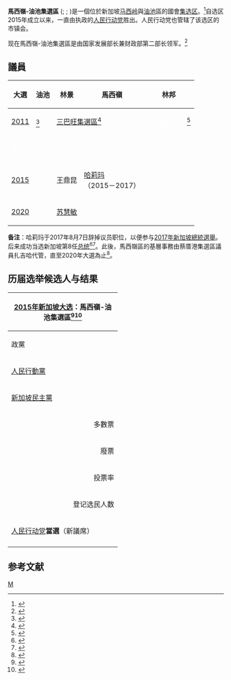 {{Infobox constituency
|type=集
|name=馬西嶺-油池集選區
|year=2015
|parl_name=[[新加坡國會|新加坡國會]]
|member=[[苏慧敏|苏慧敏]]<br>{{link-en|黄循财|Lawrence Wong}}<br>{{link-en|任梓铭|Alex Yam}}<br>{{en-link|扎吉哈|Zaqy Mohamad}}
|image=[[File:Marsiling-Yew_Tee_GRC_locator_map.svg|240px]]
|region={{SIN}}
|elects_howmany=4
|electorate=117,077
|party=[[人民行動黨|人民行動黨]]
|local_council_label=市鎮會
|local_council=馬西嶺-油池<ref name="Marsiling-Yew Tee Town Council 2015">{{cite web | title=Marsiling-Yew Tee Town Council | website=Marsiling-Yew Tee Town Council | date=2015-10-01 | url=http://www.myttc.org.sg/about.html | access-date=2018-07-24 | archive-url=https://web.archive.org/web/20170521102123/http://www.myttc.org.sg/about.html | archive-date=2017-05-21 | dead-url=no }}</ref>
}}

'''馬西嶺-油池集選區''' ({{lang-en|Marsiling-Yew Tee Group Representation Constituency}}; {{lang-ms|Kawasan Undi Perwakilan Berkumpulan Marsiling-Yew Tee}}; {{lang-ta|மார்சிலிங்–இயூ டீ குழுத் தொகுதி}})是一個位於新加坡[[马西岭|马西岭]]與[[油池|油池]]區的國會[[集选区|集选区]]。<ref name="ELD 2018">{{cite web | author=ELD | title=Map of Electoral Divisions | website=Singapore Elections Department | date=2018-06-04 | url=http://www.eld.gov.sg/elections_map_electoral.html | access-date=2018-07-24 | archive-url=https://web.archive.org/web/20171205230859/http://www.eld.gov.sg/elections_map_electoral.html | archive-date=2017-12-05 | dead-url=yes }}</ref>自选区2015年成立以来，一直由执政的[[人民行动党|人民行动党]]胜出。人民行动党也管辖了该选区的市镇会。

现在馬西嶺-油池集選區是由国家发展部长兼财政部第二部长{{link-en|黄循财|Lawrence Wong}}领军。<ref name="Salleh 2015">{{cite web | last=Salleh | first=Nur Asyiqin Mohamad | title=Lawrence Wong and Halimah Yacob to co-anchor Marsiling-Yew Tee GRC | website=The Straits Times | date=2015-08-13 | url=https://www.straitstimes.com/politics/lawrence-wong-and-halimah-yacob-to-co-anchor-marsiling-yew-tee-grc | access-date=2018-07-24 | archive-url=https://web.archive.org/web/20170816161437/http://www.straitstimes.com/politics/lawrence-wong-and-halimah-yacob-to-co-anchor-marsiling-yew-tee-grc | archive-date=2017-08-16 | dead-url=no }}</ref>

==議員==
{|class="wikitable" align="center" style="text-align:center"
|-
!大選
!油池
!林景
!馬西嶺
!林邦
|-
![[2011年新加坡大选|2011]]
|bgcolor=#CCCCCC|{{link-en|蔡厝港集選區|Choa Chu Kang Group Representation Constituency}}<ref name="Channel NewsAsia 2017">{{cite web | title=Yee Chia Hsing joins PAP’s Chua Chu Kang GRC team | website=Channel NewsAsia | date=2017-03-18 | url=https://www.channelnewsasia.com/news/singapore/yee-chia-hsinag-joins-pap-s-chua-chu-kang-grc-team-8235356 | access-date=2018-07-24}}</ref>
|colspan=2 bgcolor=#CCCCCC|[[三巴旺集選區|三巴旺集選區]]<ref name="Khalik 2015">{{cite web | last=Khalik | first=Salma | title=Battle for Sembawang GRC shapes up | website=The Straits Times | date=2015-07-31 | url=https://www.straitstimes.com/politics/singapolitics/battle-for-sembawang-grc-shapes-up | access-date=2018-07-24 | archive-url=https://web.archive.org/web/20150919235034/http://www.straitstimes.com/politics/singapolitics/battle-for-sembawang-grc-shapes-up | archive-date=2015-09-19 | dead-url=no }}</ref>
|colspan=1 bgcolor=black|<span style="color:white;"><small>從油池重新分配</small></span><ref name="Yew Tee Constituency">{{cite web | title=Welcome to Yew Tee! | website=Yew Tee Constituency | url=https://yewtee.org.sg/division_map/ | access-date=2018-07-24 | archive-url=https://web.archive.org/web/20170421164057/http://yewtee.org.sg/division_map/ | archive-date=2017-04-21 | dead-url=no }}</ref>
|-
|colspan=7 bgcolor=black|<span style="color:white;">成立</span>
|-
![[2015年新加坡大选|2015]]
|rowspan=2|{{link-en|任梓铭|Alex Yam}}
|王鼎昆
|[[哈莉玛|哈莉玛]]<br>（2015－2017）
|rowspan=2|{{link-en|黄循财|Lawrence Wong}}
|-
![[2020年新加坡大选|2020]]
|[[苏慧敏|苏慧敏]]
|{{en-link|扎吉哈|Zaqy Mohamad}}
|}
'''备注'''：哈莉玛于2017年8月7日辞掉议员职位，以便参与[[2017年新加坡總統選舉|2017年新加坡總統選舉]]。后来成功当选新加坡第8任[[新加坡总统|总统]]<ref name="Channel NewsAsia">{{cite web | title=PM Lee accepts Halimah Yacob's resignation from the PAP | website=Channel NewsAsia | date=2017-08-07 | url=http://www.channelnewsasia.com/news/singapore/pm-lee-accepts-halimah-yacob-resignation-from-the-pap-9099312 | archive-url=https://web.archive.org/web/20170807211217/http://www.channelnewsasia.com/news/singapore/pm-lee-accepts-halimah-yacob-resignation-from-the-pap-9099312 | archive-date=2017-08-07 | dead-url=no | access-date=2018-07-24}}</ref><ref name="Yuen-C 2017">{{cite web | last=Yuen-C | first=Tham | title=Halimah Yacob to be sworn in as Singapore's 8th president on Thursday: PMO | website=The Straits Times | date=2017-09-13 | url=https://www.straitstimes.com/politics/madam-halimah-yacob-prepares-to-hand-in-papers-for-presidential-election | access-date=2018-07-24 | archive-url=https://web.archive.org/web/20171217185633/http://www.straitstimes.com/politics/madam-halimah-yacob-prepares-to-hand-in-papers-for-presidential-election | archive-date=2017-12-17 | dead-url=no }}</ref>。此後，馬西嶺區的基層事務由蔡厝港集選區議員扎吉哈代管，直至2020年大選為止<ref>{{cite news|author=黄伟曼|url=https://www.zaobao.com/special/report/singapore/singapore-13th-ge/news-and-updates/story20200629-1064774|title=黄循财领军马西岭—油池集选区 新人苏慧敏替代王鼎昆上阵|work=联合早报|publisher=新加坡报业控股|date=2020-06-29|accessdate=2020-07-21|p=4}}</ref>。

==历届选举候选人与结果==
{{Election box begin | title=[[2020年新加坡大選|2020年新加坡大選]]：马西岭－油池集选区<ref>Statement of the Poll after Counting the ballots for Electoral Division of Marsiling-Yew Tee ([https://www.eld.gov.sg/gazettes/2020/Statement_of_Poll_for_the_Electoral_Division_of_Marsiling-Yew_Tee.pdf  G.N. No. 1432/2020])（原始內容[https://web.archive.org/web/20200718065934/https://www.eld.gov.sg/gazettes/2020/Statement_of_Poll_for_the_Electoral_Division_of_Marsiling-Yew_Tee.pdf 存檔]於2020-07-18）</ref>}}
{{Election box candidate with party link|
 |party = 人民行动党
 |candidate = [[苏慧敏|苏慧敏]]<br>{{link-en|黄循财|Lawrence Wong}}<br>{{link-en|任梓铭|Alex Yam}}<br>{{en-link|扎吉哈|Zaqy Mohamad}}
 |votes=69,813
 |percentage=63.18
 |change={{decrease}}5.55
}}
{{Election box candidate with party link|
 |party = 新加坡民主党
 |candidate = 達曼胡理<br>江偉賢<br>林文興<br>{{en-link|方月光|Benjamin Pwee}}
 |votes=40,690
 |percentage=36.82
 |change={{increase}}5.55
}}
{{Election box majority|
 |votes=29,081
 |percentage=26.36
 |change = {{decrease}}11.10
}}
{{Election box rejected|
 |votes =2,097 
 |percentage = 1.86
 |change = {{decrease}}0.14
}}
{{Election box turnout|
 |votes=112,460
 |percentage=95.98
 |change={{increase}}1.39
}}
{{Election box registered electors|
 |reg. electors = 117,176
}}
{{Election box hold with party link|
 |winner = 人民行动党
 |swing = {{decrease}}5.52
}}
{{Election box end}}

{| class="wikitable"
!colspan=5|[[2015年新加坡大选|2015年新加坡大选]]：馬西嶺-油池集選區<ref name="ELD 2017">{{cite web | author=ELD | title=2015 Parliamentary Election Results | website=Singapore Elections Department | date=2017-05-24 | url=http://www.eld.gov.sg/elections_past_parliamentary2015.html | access-date=2018-07-24 | archive-url=https://web.archive.org/web/20171216231015/http://www.eld.gov.sg/elections_past_parliamentary2015.html | archive-date=2017-12-16 | dead-url=yes }}</ref><ref name="Singapore Elections">{{cite web | title=Singapore Parliamentary General Election 2015 > Marsiling-Yew Tee GRC | website=Singapore Elections | url=http://www.singapore-elections.com/general-election/2015/marsiling-yew-tee-grc.html | language=id | access-date=2018-07-24 | archive-url=https://web.archive.org/web/20160322130139/http://www.singapore-elections.com/general-election/2015/marsiling-yew-tee-grc.html | archive-date=2016-03-22 | dead-url=no }}</ref>
|-
!style="width: 15em"|政黨
!style="width: 15em"|候選人
!style="width: 7em"|票數
!style="width: 4em"|百分比（%）
!style="width: 4em"|±%
|-
|[[人民行動黨|人民行動黨]]
|[[哈莉玛|哈莉玛]]<br>王鼎昆<br>{{link-en|黄循财|Lawerence Wong|}}<br>{{link-en|任梓铭|Alex_Yam|}}
|align="right" |68,485
|align="right" |68.73
|align="right" |N/A
|-
|[[新加坡民主黨|新加坡民主黨]]
|丹拿哈瑞<br>林文兴<br>陈两裕<br>黄淑仪
|align="right" |31,157
|align="right" |31.27
|align="right" |N/A
|-
|colspan="2" align="right" | 多數票
|align="right"|37,328
|align="right"|37.46
|align="right"|N/A
|-
|colspan="2" align="right" | 廢票
|align="right"|2,134
|align="right"|2.0
|align="right"|N/A
|-
|colspan="2" align="right" | 投票率
|align="right"|101,776
|align="right"|94.67
|align="right"|N/A
|-
|colspan="2" align="right" | 登记选民人数
|align="right"|107,599
|
|
|-
|colspan=5|[[人民行动党|人民行动党]]'''當選'''（新議席）
|-
|}

==参考文献==
{{reflist}}

{{Constituencies of Singapore}}

[[Category:新加坡選區|M]]